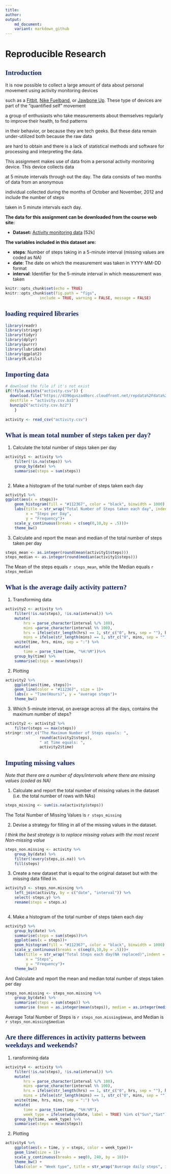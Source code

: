 ---
title: 
author: 
output: 
    md_document:
    variant: markdown_github
---

Reproducible Research
=====================

## <font color = "#112467" face = Times New Roman>Introduction</font>
It is now possible to collect a large amount of data about personal movement using activity monitoring devices   

such as a [Fitbit](http://www.fitbit.com/), [Nike Fuelband](http://www.nike.com/us/en_us/c/nikeplus-fuelband), or [Jawbone Up](https://jawbone.com/up). These type of devices are part of the "quantified self" movement  

a group of enthusiasts who take measurements about themselves regularly to improve their health, to find patterns  

in their behavior, or because they are tech geeks. But these data remain under-utilized both because the raw data    

are hard to obtain and there is a lack of statistical methods and software for processing and interpreting the data.

This assignment makes use of data from a personal activity monitoring device. This device collects data   

at 5 minute intervals through out the day. The data consists of two months of data from an anonymous   

individual collected during the months of October and November, 2012 and include the number of steps  

taken in 5 minute intervals each day.

**The data for this assignment can be downloaded from the course web site:** 

*   **Dataset:** [Activity monitoring data](https://d396qusza40orc.cloudfront.net/repdata%2Fdata%2Factivity.zip) [52k]

**The variables included in this dataset are:**

*   **steps**: Number of steps taking in a 5-minute interval (missing values are coded as NA)  
*   **date**: The date on which the measurement was taken in YYYY-MM-DD format  
*   **interval**: Identifier for the 5-minute interval in which measurement was taken


```{r setup, include=FALSE}
knitr::opts_chunk$set(echo = TRUE)
knitr::opts_chunk$set(fig.path = "figs",
               include = TRUE, warning = FALSE, message = FALSE)
```

## <font color = "#112467" face = Times New Roman>loading required libraries</font> 

```{r library, message=FALSE, warning=FALSE}
library(readr)
library(stringr)
library(tidyr)
library(dplyr)
library(purrr)
library(lubridate)
library(ggplot2)
library(R.utils)
```



## <font color = "#112467" face = Times New Roman>Importing data</font>

```{r import}
# download the file if it's not exist
if(!file.exists("activity.csv")) {
  download.file("https://d396qusza40orc.cloudfront.net/repdata%2Fdata%2FStormData.csv.bz2",
  destfile = "activity.csv.bz2")
  bunzip2("activity.csv.bz2")
    }
    
activity <- read_csv("activity.csv")
```



## <font color = "#112467" face = Times New Roman>What is mean total number of steps taken per day?</font>  

1. Calculate the total number of steps taken per day
 
```{r}
activity1 <- activity %>%
    filter(!is.na(steps)) %>%
    group_by(date) %>%
    summarise(steps = sum(steps))
 
```
  
    
  
2. Make a histogram of the total number of steps taken each day

```{r steps by day, fig.height= 6, fig.width=8.88, fig.show='asses'}
activity1 %>%
ggplot(aes(x = steps))+ 
    geom_histogram(fill = "#112367", color = "black", binwidth = 1000) + 
    labs(title = str_wrap("Total Number of Steps taken each day", indent = 45),
         x = "Steps per Day", 
         y = "Frequency")+
    scale_y_continuous(breaks = c(seq(0,10,by = .5)))+
    theme_bw()
```
   
    
  
3. Calculate and report the mean and median of the total number of steps taken per day

```{r}
steps_mean <- as.integer(round(mean(activity1$steps)))
steps_median <- as.integer(round(median(activity1$steps)))
```

The Mean of the steps equals `r steps_mean`, while the Median equals `r steps_median`
  
  
## <font color = "#112467" face = Times New Roman>What is the average daily activity pattern?</font>   

1. Transforming data

```{r, warning=FALSE, message=FALSE}
activity2 <- activity %>%
    filter(!is.na(steps), !is.na(interval)) %>%
    mutate(
        hrs = parse_character(interval %/% 100),
        mins =parse_character(interval %% 100),
        hrs = ifelse(str_length(hrs) == 1, str_c("0", hrs, sep = ""), hrs),
        mins = ifelse(str_length(mins) == 1, str_c("0", mins, sep = ""), mins)) %>%
    unite(time, hrs, mins, sep = ":") %>%
    mutate(
        time = parse_time(time, "%H:%M"))%>%
    group_by(time) %>%
    summarise(steps = mean(steps))
```
   
   
  
2. Plotting

```{r Avg daily activity, fig.height=6, fig.width=8.88, warning=FALSE, message=FALSE}
activity2 %>%
    ggplot(aes(time, steps))+
    geom_line(color = "#112367", size = 1)+
    labs(x = "Time(Hours)", y = "average steps")+
    theme_bw()
```
  
  

3. Which 5-minute interval, on average across all the days, contains the maximum number of steps? 

 
```{r}
activity2 <- activity2 %>% 
    filter(steps == max(steps)) 
stringr::str_c("The Maximum Number of Steps equals: ", 
               round(activity2$steps),
               " at Time equals: ",
               activity2$time)
```

## <font color = "#112467" face = Times New Roman>Imputing missing values</font>

*Note that there are a number of days/intervals where there are missing values (coded as NA)*
  
  
1. Calculate and report the total number of missing values in the dataset (i.e. the total number of rows with NAs)

```{r}
steps_missing <- sum(is.na(activity$steps))
```
   
The Total Number of Missing Values is `r steps_missing`
  
  
2. Devise a strategy for filling in all of the missing values in the dataset.

*I think the best strategy is to replace missing values with the most recent Non-missing value*

```{r, warning=FALSE, message=FALSE}
steps_non.missing <- activity %>%
    group_by(date) %>%
    filter(!every(steps,is.na)) %>%
    fill(steps)
```

  
  
3. Create a new dataset that is equal to the original dataset but with the missing data filled in.


```{r, warning = FALSE, message=FALSE}
activity3 <- steps_non.missing %>%
    left_join(activity, by = c("date", "interval")) %>%
    select(-steps.y) %>%
    rename(steps = steps.x)
    
```

  
  
4. Make a histogram of the total number of steps taken each day

```{r steps Non-missing, fig.height=6, fig.width=8.88, fig.show='hold'}
activity3 %>%
    group_by(date) %>%
    summarise(steps = sum(steps))%>%
    ggplot(aes(x = steps))+ 
    geom_histogram(fill = "#112367", color = "black", binwidth = 1000) + 
    scale_y_continuous(breaks = c(seq(0,10,by = .5)))+
    labs(title = str_wrap("Total Steps each day(NA replaced)",indent = 50),
         x = "Steps", 
         y = "Frequency")+
    theme_bw()
```


And Calculate and report the mean and median total number of steps taken per day

```{r}
steps_non.missing <- steps_non.missing %>%
    group_by(date) %>%
    summarise(steps = sum(steps)) %>%
    summarise (mean = as.integer(mean(steps)), median = as.integer(median(steps)))
```

Average Total Number of Steps is `r steps_non.missing$mean`, and Median is `r steps_non.missing$median`


## <font color = "#112467" face = Times New Roman>Are there differences in activity patterns between weekdays and weekends?</font>

1. ransforming data

```{r}
activity4 <- activity %>%
    filter(!is.na(steps), !is.na(interval)) %>%
    mutate(
        hrs = parse_character(interval %/% 100),
        mins =parse_character(interval %% 100),
        hrs = ifelse(str_length(hrs) == 1, str_c("0", hrs, sep = ""), hrs),
        mins = ifelse(str_length(mins) == 1, str_c("0", mins, sep = ""), mins)) %>%
    unite(time, hrs, mins, sep = ":") %>%
    mutate(
        time = parse_time(time, "%H:%M"),
        week_type = ifelse(wday(date, label = TRUE) %in% c("Sun","Sat"), "Weekend", "Weekday")) %>%
    group_by(time, week_type) %>%
    summarise(steps = mean(steps))
```


2. Plotting

```{r activity by weektype, fig.height=6, fig.width=10}
activity4 %>%
    ggplot(aes(x = time, y = steps, color = week_type))+
    geom_line(size = 1)+
    scale_y_continuous(breaks = seq(0, 240, by = 10))+
    theme_bw() +
    labs(color = "Week type", title = str_wrap("Average daily steps", indent = 55), x = "Time(Hours)")
```



